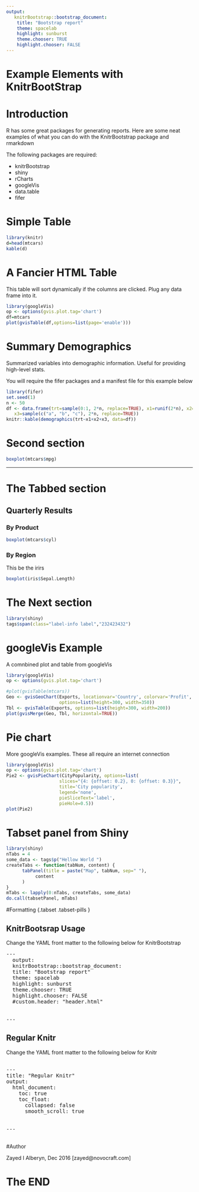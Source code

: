 ```yaml
---
output:
   knitrBootstrap::bootstrap_document:
    title: "Bootstrap report"
    theme: spacelab
    highlight: sunburst
    theme.chooser: TRUE
    highlight.chooser: FALSE
---
```



Example Elements with KnitrBootStrap
===============



# Introduction

<div class='jumbotron'>
R has some great packages for generating reports. Here are some neat examples of what you can do with the KnitrBootstrap package and rmarkdown
</div>

The following packages are required:

* knitrBootstrap
* shiny
* rCharts
* googleVis
* data.table
* fifer


# Simple Table 

```r
library(knitr)
d=head(mtcars)
kable(d)
```
 
 
# A Fancier HTML Table

This table will sort dynamically if the columns are clicked. Plug any data frame into it.

```r
library(googleVis)
op <- options(gvis.plot.tag='chart')
df=mtcars
plot(gvisTable(df,options=list(page='enable')))

```
 


# Summary Demographics

Summarized variables into demographic information. Useful for providing high-level stats.

You will require the fifer packages and a  manifest file for this example below

```r
library(fifer)
set.seed(1)
n <- 50
df <- data.frame(trt=sample(0:1, 2*n, replace=TRUE), x1=runif(2*n), x2=rnorm(2*n),
   x3=sample(c("a", "b", "c"), 2*n, replace=TRUE))
knitr::kable(demographics(trt~x1+x2+x3, data=df))
```

# Second section

```r
boxplot(mtcars$mpg)
```

***************

# The Tabbed section 

## Quarterly Results {.tabset .tabset-pills }

### By Product

```r
boxplot(mtcars$cyl)
```

### By Region

This be the irirs 

```r
boxplot(iris$Sepal.Length)
```


# The Next section

```r
library(shiny)
tags$span(class="label-info label","232423432")

```
 
# googleVis Example

A comnbined plot and table from googleVis


```r
library(googleVis)
op <- options(gvis.plot.tag='chart')

#plot(gvisTable(mtcars))
Geo <- gvisGeoChart(Exports, locationvar='Country', colorvar='Profit', 
                    options=list(height=300, width=350)) 
Tbl <- gvisTable(Exports, options=list(height=300, width=200))
plot(gvisMerge(Geo, Tbl, horizontal=TRUE))
```
 

# Pie chart

More googleVis examples. These all require  an internet connection

```r
library(googleVis)
op <- options(gvis.plot.tag='chart')
Pie2 <- gvisPieChart(CityPopularity, options=list(
                    slices="{4: {offset: 0.2}, 0: {offset: 0.3}}",
                    title='City popularity',
                    legend='none',
                    pieSliceText='label',
                    pieHole=0.5))
plot(Pie2)
```
 
# Tabset panel from Shiny

```r
library(shiny)
nTabs = 4
some_data <- tags$p("Hellow World ")
createTabs <- function(tabNum, content) {
      tabPanel(title = paste("Map", tabNum, sep=" "), 
           content
      )
}
mTabs <- lapply(0:nTabs, createTabs, some_data)
do.call(tabsetPanel, mTabs)
```


#Formatting {.tabset .tabset-pills }

## KnitrBootsrap Usage
 
Change the YAML front matter to the following below for KnitrBootstrap
<pre>
---
  output:
  knitrBootstrap::bootstrap_document:
  title: "Bootstrap report"
  theme: spacelab
  highlight: sunburst
  theme.chooser: TRUE
  highlight.chooser: FALSE
  #custom.header: "header.html"
  
  
---
</pre>

## Regular Knitr

Change the YAML front matter to the following below for Knitr
<pre>

---
title: "Regular Knitr"
output:
  html_document:
    toc: true
    toc_float:
      collapsed: false
      smooth_scroll: true
      
      
---

</pre>



#Author

Zayed I Alberyn, Dec 2016  [zayed@novocraft.com]





# The END 

